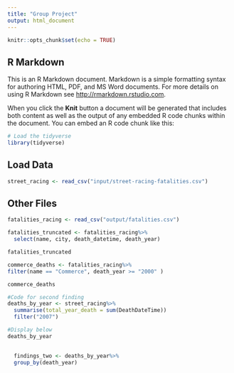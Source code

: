```yaml
---
title: "Group Project"
output: html_document
---
```


```r
knitr::opts_chunk$set(echo = TRUE)
```

## R Markdown

This is an R Markdown document. Markdown is a simple formatting syntax for authoring HTML, PDF, and MS Word documents. For more details on using R Markdown see <http://rmarkdown.rstudio.com>.

When you click the **Knit** button a document will be generated that includes both content as well as the output of any embedded R code chunks within the document. You can embed an R code chunk like this:

```r
# Load the tidyverse
library(tidyverse)

```

## Load Data

```r
street_racing <- read_csv("input/street-racing-fatalities.csv")
```

## Other Files

```r
fatalities_racing <- read_csv("output/fatalities.csv")
```

```r

fatalities_truncated <- fatalities_racing%>%
  select(name, city, death_datetime, death_year)

fatalities_truncated

```






```r
commerce_deaths <- fatalities_racing%>%
filter(name == "Commerce", death_year >= "2000" )

commerce_deaths
```
```r

#Code for second finding
deaths_by_year <- street_racing%>%
  summarise(total_year_death = sum(DeathDateTime))
  filter("2007")

#Display below
deaths_by_year
  
```

```r
  findings_two <- deaths_by_year%>%
  group_by(death_year)
```